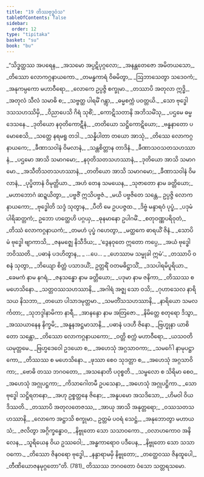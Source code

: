 ```yaml
---
title: "19 တိဿဗုဒ္ဓဝံသ"
tableOfContents: false
sidebar:
  order: 12
type: "tipitaka"
basket: "su"
book: "bu"
---
```



<DynamicBreadcrumb />

<Division number="1" book="bu">

<Paragraph number="773" type="verses" book="bu">
_“သိဒ္ဓတ္ထဿ အပရေန,_  
_အသမော အပ္ပဋိပုဂ္ဂလော;_  
_အနန္တတေဇော အမိတယသော,_  
_တိဿော လောကဂ္ဂနာယကော._  

</Paragraph>

</Division>
<Division number="2" book="bu">

<Paragraph number="774" type="verses" book="bu">
_တမန္ဓကာရံ ဝိဓမိတွာ,_  
_ဩဘာသေတွာ သဒေဝကံ;_  
_အနုကမ္ပကော မဟာဝီရော,_  
_လောကေ ဥပ္ပဇ္ဇိ စက္ခုမာ._  

</Paragraph>

</Division>
<Division number="3" book="bu">

<Paragraph number="775" type="verses" book="bu">
_တဿာပိ အတုလာ ဣဒ္ဓိ,_  
_အတုလံ သီလံ သမာဓိ စ;_  
_သဗ္ဗတ္ထ ပါရမိံ ဂန္တွာ,_  
_ဓမ္မစက္ကံ ပဝတ္တယိ._  

</Paragraph>

</Division>
<Division number="4" book="bu">

<Paragraph number="776" type="verses" book="bu">
_သော ဗုဒ္ဓေါ ဒသသဟဿိမှိ,_  
_ဝိညာပေသိ ဂိရံ သုစိံ;_  
_ကောဋိသတာနိ အဘိသမိံသု,_  
_ပဌမေ ဓမ္မဒေသနေ._  

</Paragraph>

</Division>
<Division number="5" book="bu">

<Paragraph number="777" type="verses" book="bu">
_ဒုတိယော နဝုတိကောဋီနံ,_  
_တတိယော သဋ္ဌိကောဋိယော;_  
_ဗန္ဓနာတော ပမောစေသိ,_  
_သတ္တေ နရမရူ တဒါ._  

</Paragraph>

</Division>
<Division number="6" book="bu">

<Paragraph number="778" type="verses" book="bu">
_သန္နိပါတာ တယော အာသုံ,_  
_တိဿေ လောကဂ္ဂနာယကေ;_  
_ခီဏာသဝါနံ ဝိမလာနံ,_  
_သန္တစိတ္တာန တာဒိနံ._  

</Paragraph>

</Division>
<Division number="7" book="bu">

<Paragraph number="779" type="verses" book="bu">
_ခီဏာသဝသတသဟဿာနံ,_  
_ပဌမော အာသိ သမာဂမော;_  
_နဝုတိသတသဟဿာနံ,_  
_ဒုတိယော အာသိ သမာဂမော._  

</Paragraph>

</Division>
<Division number="8" book="bu">

<Paragraph number="780" type="verses" book="bu">
_အသီတိသတသဟဿာနံ,_  
_တတိယော အာသိ သမာဂမော;_  
_ခီဏာသဝါနံ ဝိမလာနံ,_  
_ပုပ္ဖိတာနံ ဝိမုတ္တိယာ._  

</Paragraph>

</Division>
<Division number="9" book="bu">

<Paragraph number="781" type="verses" book="bu">
_အဟံ တေန သမယေန,_  
_သုဇာတော နာမ ခတ္တိယော;_  
_မဟာဘောဂံ ဆဍ္ဍယိတွာ,_  
_ပဗ္ဗဇိံ ဣသိပဗ္ဗဇံ._  

</Paragraph>

</Division>
<Division number="10" book="bu">

<Paragraph number="782" type="verses" book="bu">
_မယိ ပဗ္ဗဇိတေ သန္တေ,_  
ဥပ္ပဇ္ဇိ လောကနာယကော;_  
_ဗုဒ္ဓေါတိ သဒ္ဒံ သုတွာန,_  
_ပီတိ မေ ဥပပဇ္ဇထ._  

</Paragraph>

</Division>
<Division number="11" book="bu">

<Paragraph number="783" type="verses" book="bu">
_ဒိဗ္ဗံ မန္ဒာရဝံ ပုပ္ဖံ,_  
_ပဒုမံ ပါရိဆတ္တကံ;_  
ဥဘော ဟတ္ထေဟိ ပဂ္ဂယှ,_  
_ဓုနမာနော ဥပါဂမိံ._  

</Paragraph>

</Division>
<Division number="12" book="bu">

<Paragraph number="784" type="verses" book="bu">
_စတုဝဏ္ဏပရိဝုတံ,_  
_တိဿံ လောကဂ္ဂနာယကံ;_  
_တမဟံ ပုပ္ဖံ ဂဟေတွာ,_  
_မတ္ထကေ ဓာရယိံ ဇိနံ._  

</Paragraph>

</Division>
<Division number="13" book="bu">

<Paragraph number="785" type="verses" book="bu">
_သောပိ မံ ဗုဒ္ဓေါ ဗျာကာသိ,_  
_ဇနမဇ္ဈေ နိသီဒိယ;_  
_‘ဒွေနဝုတေ ဣတော ကပ္ပေ,_  
_အယံ ဗုဒ္ဓေါ ဘဝိဿတိ._  

</Paragraph>

</Division>
<Division number="14" book="bu">

<Paragraph number="786" type="verses" book="bu">
_ပဓာနံ ပဒဟိတွာန,_  
_ …ပေ… _  
_ဟေဿာမ သမ္မုခါ ဣမံ’._  

</Paragraph>

</Division>
<Division number="15" book="bu">

<Paragraph number="787" type="verses" book="bu">
_တဿာပိ ဝစနံ သုတွာ,_  
_ဘိယျော စိတ္တံ ပသာဒယိံ;_  
ဥတ္တရိံ ဝတမဓိဋ္ဌာသိံ,_  
_ဒသပါရမိပူရိယာ._  

</Paragraph>

</Division>
<Division number="16" book="bu">

<Paragraph number="788" type="verses" book="bu">
_ခေမကံ နာမ နဂရံ,_  
_ဇနသန္ဓော နာမ ခတ္တိယော;_  
_ပဒုမာ နာမ ဇနိကာ,_  
_တိဿဿ စ မဟေသိနော._  

</Paragraph>

</Division>
<Division number="17" book="bu">

<Paragraph number="789" type="verses" book="bu">
_သတ္တဝဿသဟဿာနိ,_  
_အဂါရံ အဇ္ဈ သော ဝသိ;_  
_ဂုဟာသေလ နာရိသယ နိသဘာ,_  
_တယော ပါသာဒမုတ္တမာ._  

</Paragraph>

</Division>
<Division number="18" book="bu">

<Paragraph number="790" type="verses" book="bu">
_သမတိံသသဟဿာနိ,_  
_နာရိယော သမလင်္ကတာ;_  
_သုဘဒ္ဒါနာမိကာ နာရီ,_  
_အာနန္ဒော နာမ အတြဇော._  

</Paragraph>

</Division>
<Division number="19" book="bu">

<Paragraph number="791" type="verses" book="bu">
_နိမိတ္တေ စတုရော ဒိသွာ,_  
_အဿယာနေန နိက္ခမိ;_  
_အနူနအဋ္ဌမာသာနိ,_  
_ပဓာနံ ပဒဟီ ဇိနော._  

</Paragraph>

</Division>
<Division number="20" book="bu">

<Paragraph number="792" type="verses" book="bu">
_ဗြဟ္မုနာ ယာစိတော သန္တော,_  
_တိဿော လောကဂ္ဂနာယကော;_  
_ဝတ္တိ စက္ကံ မဟာဝီရော,_  
_ယသဝတိယမုတ္တမေ._  

</Paragraph>

</Division>
<Division number="21" book="bu">

<Paragraph number="793" type="verses" book="bu">
_ဗြဟ္မဒေဝေါ ဥဒယော စ,_  
_အဟေသုံ အဂ္ဂသာဝကာ;_  
_သမင်္ဂေါ နာမုပဋ္ဌာကော,_  
_တိဿဿ စ မဟေသိနော._  

</Paragraph>

</Division>
<Division number="22" book="bu">

<Paragraph number="794" type="verses" book="bu">
_ဖုဿာ စေဝ သုဒတ္တာ စ,_  
_အဟေသုံ အဂ္ဂသာဝိကာ;_  
_ဗောဓိ တဿ ဘဂဝတော,_  
_အသနောတိ ပဝုစ္စတိ._  

</Paragraph>

</Division>
<Division number="23" book="bu">

<Paragraph number="795" type="verses" book="bu">
_သမ္ဗလော စ သိရိမာ စေဝ,_  
_အဟေသုံ အဂ္ဂုပဋ္ဌကာ;_  
_ကိသာဂေါတမီ ဥပသေနာ,_  
_အဟေသုံ အဂ္ဂုပဋ္ဌိကာ._  

</Paragraph>

</Division>
<Division number="24" book="bu">

<Paragraph number="796" type="verses" book="bu">
_သော ဗုဒ္ဓေါ သဋ္ဌိရတနော,_  
_အဟု ဥစ္စတ္တနေ ဇိနော;_  
_အနူပမော အသဒိသော,_  
_ဟိမဝါ ဝိယ ဒိဿတိ._  

</Paragraph>

</Division>
<Division number="25" book="bu">

<Paragraph number="797" type="verses" book="bu">
_တဿာပိ အတုလတေဇဿ,_  
_အာယု အာသိ အနုတ္တရော;_  
_ဝဿသတသဟဿာနိ,_  
_လောကေ အဋ္ဌာသိ စက္ခုမာ._  

</Paragraph>

</Division>
<Division number="26" book="bu">

<Paragraph number="798" type="verses" book="bu">
ဥတ္တမံ ပဝရံ သေဋ္ဌံ,_  
_အနုဘောတွာ မဟာယသံ;_  
_ဇလိတွာ အဂ္ဂိက္ခန္ဓောဝ,_  
_နိဗ္ဗုတော သော သသာဝကော._  

</Paragraph>

</Division>
<Division number="27" book="bu">

<Paragraph number="799" type="verses" book="bu">
_ဝလာဟကောဝ အနိလေန,_  
_သူရိယေန ဝိယ ဥဿဝေါ;_  
_အန္ဓကာရောဝ ပဒီပေန,_  
_နိဗ္ဗုတော သော သသာဝကော._  

</Paragraph>

</Division>
<Division number="28" book="bu">

<Paragraph number="800" type="verses" book="bu">
_တိဿော ဇိနဝရော ဗုဒ္ဓေါ,_  
_နန္ဒာရာမမှိ နိဗ္ဗုတော;_  
_တတ္ထေဝဿ ဇိနထူပေါ,_  
_တီဏိယောဇနမုဂ္ဂတော”တိ. (781)_  


</Paragraph>
</Division>

<Paragraph number="801" type="center" book="bu">
တိဿဿ ဘဂဝတော ဝံသော သတ္တရသမော.
</Paragraph>